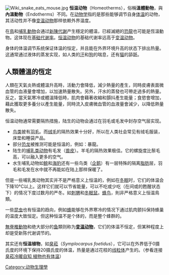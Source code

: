 {{Multiple issues|
{{Refimprove|time=2019-10-30T17:22:07+00:00}}
{{Citation style|time=2019-10-30T17:24:09+00:00}}
}}
[[File:Wiki_snake_eats_mouse.jpg|thumb]]
'''恒温动物'''（Homeotherms），俗稱'''溫體動物'''，與'''內溫動物'''（Endotherms）不同。在[[动物学|动物学]]指的是那些能够调节自身[[体温|体温]]的动物，其活动性并不像[[变温动物|变温动物]]那样依赖外界温度。

在[[鳥|鳥]]和[[哺乳動物|哺乳動物]]会通过[[新陳代謝|新陳代謝]]产生穩定的體温，已經滅絕的[[恐龍|恐龍]]也可能是恆溫動物。这体现在[[基础代谢率|基础代谢率]]。[[恒温动物|恒温动物]]的基础代谢率远高于[[变温动物|变温动物]]。

身体的体温调节系统保证体温的恒定，并且能在外界环境升高的状态下排出热量。这通常通过液体的蒸发实现，如人类的[[汗|汗]]和[[狗|狗]]的喘息，还有[[猫|猫]]的舔舐。

==人類體溫的恆定==
人類在天氣炎熱或體溫升高時，活動力會降低，減少熱量的產生，同時皮膚表面微血管的血液量會增加，以加速熱量散失。另外，汗水的蒸發也可帶走過多的熱量。反之，當天氣寒冷或體溫降低時，肌肉會藉著收縮和顫抖產生能量；食慾會增加，藉此獲取更多養分以產生能量，同時流入皮膚微血管的血液量會減少，以降低熱量散失。 

恒温动物通常需要隔热措施，陆生的动物会通过在羽毛或毛发中封存空气层实现。

*[[鸟类|鸟类]]披有[[羽毛|羽毛]]。而[[绒羽|绒毛]]的隔热效果十分好，所以在人类社会常见有绒毛服装，床垫和睡袋产品。
*部分[[恐龙|恐龙]]被推测可能是恒温的，例如：暴龍。 
*陆生的[[哺乳类动物|哺乳类动物]]有毛发（[[兽皮|兽皮]]）。羊毛的隔热效果极佳。它的螺旋度比鬃毛高，可以融入更多的空气。
*水生哺乳动物如[[鲸|鲸]]和[[海豹|海豹]]还有一些鸟类（[[企鹅|企鹅]]）有一层特殊的隔离[[脂肪|脂肪]]层，羽毛和毛发在水中就不再能如在陆上那样保暖了。

但是一些哺乳类动物其实并不是严格意义上恒温的，例如在[[冬眠|冬眠]]时，它们的体温会下降10°C以上。这样它们就可以节省能量，可以不吃或少吃（在间或的甦醒状态下）的情况下度过数月的严冬。如[[刺猬|刺猬]]和[[冬眠鼠|冬眠鼠]]。[[蜂鸟|蜂鸟]]，則非严格意义上恒温鳥類。

一些[[昆虫|昆虫]]也有恒温的趋向，例如[[蜂|蜂]]能够在外界寒冷的情况下通过肌肉颤抖保持蜂巢的温度大致恒定。但这种恒温不是个体的，而是整个蜂群的。

[[無脊椎動物|無脊椎動物]]和绝大部分的[[鱼|鱼]]類则称为'''[[变温动物|变温动物]]'''，它们的体温不恒定，但某种程度上却是受新陈代谢调节的。{{來源請求}}

其实还有'''恒温植物'''，如[[臭菘|臭菘]]（''Symplocarpus foetidus''），它可以在外界低于0摄氏度的环境下保持20摄氏度的体温，热量是通过花枝的[[线粒体|线粒体]]产生的。（参看连接[http://www.chinainfo.gov.cn/data/200511/1_20051124_123134.html 臭菘冷暖自知 植物也有体温]{{dead link|date=2017年12月 |bot=InternetArchiveBot |fix-attempted=yes }}）

[[Category:动物生理學|Category:动物生理學]]